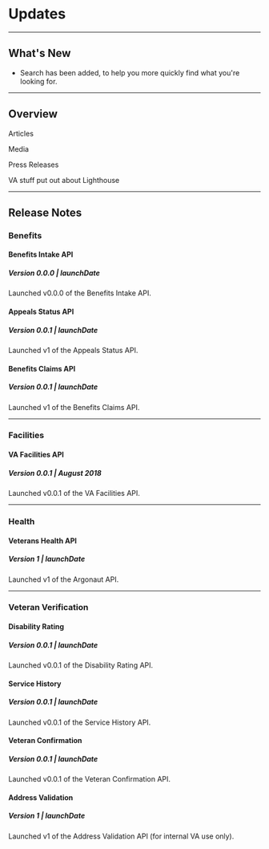 # Updates

---

## What's New

* Search has been added, to help you more quickly find what you're looking for.

---

## Overview

Articles

Media

Press Releases

VA stuff put out about Lighthouse

---

## Release Notes

### Benefits

#### Benefits Intake API

##### Version 0.0.0 | launchDate

Launched v0.0.0 of the Benefits Intake API.

#### Appeals Status API

##### Version 0.0.1 | launchDate

Launched v1 of the Appeals Status API.

#### Benefits Claims API

##### Version 0.0.1 | launchDate

Launched v1 of the Benefits Claims API.

---

### Facilities

#### VA Facilities API

##### Version 0.0.1 | August 2018

Launched v0.0.1 of the VA Facilities API.

---

### Health

#### Veterans Health API

##### Version 1 | launchDate

Launched v1 of the Argonaut API.

---

### Veteran Verification

#### Disability Rating

##### Version 0.0.1 | launchDate

Launched v0.0.1 of the Disability Rating API.

#### Service History

##### Version 0.0.1 | launchDate

Launched v0.0.1 of the Service History API.

#### Veteran Confirmation

##### Version 0.0.1 | launchDate

Launched v0.0.1 of the Veteran Confirmation API.

#### Address Validation

##### Version 1 | launchDate

Launched v1 of the Address Validation API (for internal VA use only).